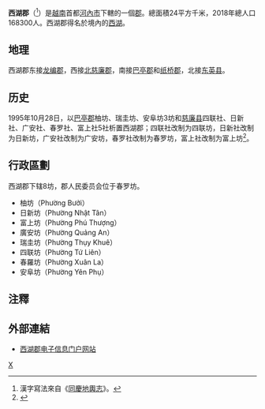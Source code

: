 {{Infobox Settlement
|name                   = 西湖郡
|settlement_type        = 郡
|official_name          = 
|other_name             = 
|native_name            = {{lang|vi|Quận Tây Hồ}}
|nickname               = 
|motto                  = 
|image_skyline          = UBNDQTâyHồ-HPIM2296.PNG
|imagesize              = 
|image_caption          = 西湖郡人民委员会
|image_flag             = 
|flag_size              = 
|image_seal             = 
|seal_size              = 
|image_shield           = 
|shield_size            = 
|image_blank_emblem     = 
|blank_emblem_size      = 
|image_map              = {{Infobox mapframe|frame-width=250|zoom=11}}
|mapsize                = 
|map_caption            = 
|image_map1             = Bản đồ Hà Nội.png
|mapsize1               = 
|map_caption1           = 西湖郡在河内市的位置
|pushpin_map            = Vietnam
|pushpin_label_position = bottom
|pushpin_map_caption    = 西湖郡在越南的位置
|pushpin_map1           = 
|pushpin_label_position1= 
|pushpin_map_caption1   = 
|subdivision_type       = 国家
|subdivision_name       = {{flag|Vietnam}}
|subdivision_type1      = [[越南行政区划|直辖市]]
|subdivision_name1      = [[河内市|河内市]]
|subdivision_type2      = 行政区划
|subdivision_name2      = 8坊
|subdivision_type3      = 
|subdivision_name3      = 
|seat_type              = 
|seat                   = 
|government_type        = 
|leader_title           = 
|leader_name            = 
|leader_title1          = 
|leader_name1           = 
|established_title      = 
|established_date       = 
|area_magnitude         = 
|unit_pref              = 
|area_footnotes         = 
|area_total_km2         = 24
|area_land_km2          = 
|area_water_km2         = 
|area_water_percent     = 
|area_urban_km2         = 
|area_metro_km2         = 
|population_as_of       = 2018年
|population_footnotes   = 
|population_note        = 
|population_total       = 168300
|population_density_km2 = auto
|population_metro             = 
|population_density_metro_km2 = 
|population_urban             = 
|population_density_urban_km2 = 
|timezone               = [[越南标准时间|越南标准时间]]
|utc_offset             = +7
|elevation_footnotes    = 
|elevation_m            = 
|coor_type              = 
|coordinates            = 
|postal_code_type       = 
|postal_code            = 
|area_code              = 
|website                = [https://tayho.hanoi.gov.vn 西湖郡电子信息门户网站]
|footnotes              = 
}}
'''西湖郡'''（{{vie|v='''Quận Tây Hồ'''|hn=郡西湖}}<ref>漢字寫法來自《[[同慶地輿志|同慶地輿志]]》。</ref>）是[[越南|越南]]首都[[河內市|河內市]]下轄的一個[[郡|郡]]。總面積24平方千米，2018年總人口168300人。西湖郡得名於境內的[[西湖_(河內)|西湖]]。

==地理==
西湖郡东接[[龙编郡|龙编郡]]，西接[[北慈廉郡|北慈廉郡]]，南接[[巴亭郡|巴亭郡]]和[[纸桥郡|纸桥郡]]，北接[[东英县|东英县]]。

==历史==
1995年10月28日，以[[巴亭郡|巴亭郡]]柚坊、瑞圭坊、安阜坊3坊和[[慈廉县|慈廉县]]四联社、日新社、广安社、春罗社、富上社5社析置西湖郡；四联社改制为四联坊，日新社改制为日新坊，广安社改制为广安坊，春罗社改制为春罗坊，富上社改制为富上坊<ref>{{Cite web |url=https://thuvienphapluat.vn/van-ban/Bo-may-hanh-chinh/Nghi-dinh-69-CP-thanh-lap-quan-Tay-Ho-thuoc-thanh-pho-Ha-Noi-39593.aspx |title=Nghị định 69-CP năm 1995 về việc thành lập quận Tây Hồ thuộc thành phố Hà Nội |accessdate=2020-02-18 |archive-date=2020-04-01 |archive-url=https://web.archive.org/web/20200401095513/https://thuvienphapluat.vn/van-ban/Bo-may-hanh-chinh/Nghi-dinh-69-CP-thanh-lap-quan-Tay-Ho-thuoc-thanh-pho-Ha-Noi-39593.aspx |dead-url=no }}</ref>。

==行政區劃==
西湖郡下辖8坊，郡人民委员会位于春罗坊。
*柚坊（Phường Bưởi）
*日新坊（Phường Nhật Tân）
*富上坊（Phường Phú Thượng）
*廣安坊（Phường Quảng An）
*瑞圭坊（Phường Thụy Khuê）
*四联坊（Phường Tứ Liên）
*春羅坊（Phường Xuân La）
*安阜坊（Phường Yên Phụ）

==注釋==
{{reflist|2}}

==外部連結==
*[https://tayho.hanoi.gov.vn 西湖郡电子信息门户网站] {{Wayback|url=https://tayho.hanoi.gov.vn/ |date=20210125144043 }}{{vi icon}}

{{河內市行政區劃}}
{{越南红河三角洲之县市镇区域划分}}

[[Category:河內市郡份|X]]